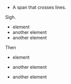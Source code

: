 - A span [
    that crosses lines]{#id}.

Sigh.

- element
- another element
- another element

Then

- element

- another element

- another element
